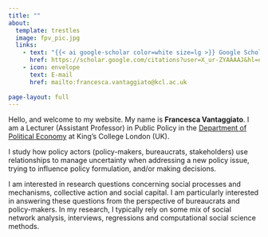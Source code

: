 ```yaml
---
title: ""
about:
  template: trestles
  image: fpv_pic.jpg
  links:
    - text: "{{< ai google-scholar color=white size=lg >}} Google Scholar"
      href: https://scholar.google.com/citations?user=X_ur-ZYAAAAJ&hl=en
    - icon: envelope
      text: E-mail
      href: mailto:francesca.vantaggiato@kcl.ac.uk
      
page-layout: full
---
```


Hello, and welcome to my website. My name is **Francesca Vantaggiato**. I am a Lecturer (Assistant Professor) in Public Policy in the [Department of Political Economy](https://www.kcl.ac.uk/people/francesca-pia-vantaggiato) at King's College London (UK).

I study how policy actors (policy-makers, bureaucrats, stakeholders) use relationships to manage uncertainty when addressing a new policy issue, trying to influence policy formulation, and/or making decisions.

I am interested in research questions concerning social processes and mechanisms, collective action and social capital. I am particularly interested in answering these questions from the perspective of bureaucrats and policy-makers. In my research, I typically rely on some mix of social network analysis, interviews, regressions and computational social science methods.
